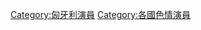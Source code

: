 {{Commons cat|Porn actresses from Hungary}}

[[Category:匈牙利演員|Category:匈牙利演員]]
[[Category:各國色情演員|Category:各國色情演員]]